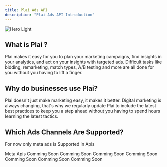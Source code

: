 ```yaml
---
title: Plai Ads API
description: "Plai Ads API Introduction"
---
```


<img className="block" src="/images/main_image.png" alt="Hero Light" />

## What is Plai ?

Plai makes it easy for you to plan your marketing campaigns, find insights in your analytics, and act on your insights with targeted ads. Difficult tasks like bidding, remarketing, match types, A/B testing and more are all done for you without you having to lift a finger.

## Why do businesses use Plai?

Plai doesn't just make marketing easy, it makes it better. Digital marketing is always changing, that's why we regularly update Plai to include the latest best practices to keep you a step ahead without you having to spend hours learning the latest tactics.

## Which Ads Channels Are Supported?

For now only meta ads is Supported in Apis

<CardGroup cols={3}>
	<Card
		title="Meta"
		icon="meta"
		href="api-reference/endpoint/meta/create_fb_csv_audience"
	>
		Meta Apis
	</Card>
	<Card title="Google Apis" icon="google" color="#adadad">
		Comming Soon
	</Card>
	<Card title="Linkedin Apis" icon="linkedin" color="#adadad">
		Comming Soon
	</Card>
	<Card title="Tiktok Apis" icon="tiktok" color="#adadad">
		Comming Soon
	</Card>
	<Card title="Youtube Apis" icon="youtube" color="#adadad">
		Comming Soon
	</Card>
	<Card title="Instagram Apis" icon="instagram" color="#adadad">
		Comming Soon
	</Card>
	<Card title="Spotify Apis" icon="spotify" color="#adadad">
		Comming Soon
	</Card>
	<Card title="Snapchat Apis" icon="snapchat" color="#adadad">
		Comming Soon
	</Card>
</CardGroup>
